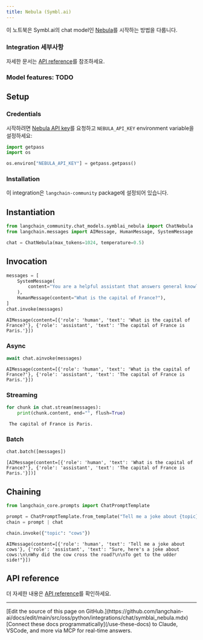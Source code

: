 ```yaml
---
title: Nebula (Symbl.ai)
---
```


이 노트북은 Symbl.ai의 chat model인 [Nebula](https://docs.symbl.ai/docs/nebula-llm)를 시작하는 방법을 다룹니다.

### Integration 세부사항

자세한 문서는 [API reference](https://docs.symbl.ai/reference/nebula-chat)를 참조하세요.

### Model features: TODO

## Setup

### Credentials

시작하려면 [Nebula API key](https://platform.symbl.ai/#/login)를 요청하고 `NEBULA_API_KEY` environment variable을 설정하세요:

```python
import getpass
import os

os.environ["NEBULA_API_KEY"] = getpass.getpass()
```

### Installation

이 integration은 `langchain-community` package에 설정되어 있습니다.

## Instantiation

```python
from langchain_community.chat_models.symblai_nebula import ChatNebula
from langchain.messages import AIMessage, HumanMessage, SystemMessage
```

```python
chat = ChatNebula(max_tokens=1024, temperature=0.5)
```

## Invocation

```python
messages = [
    SystemMessage(
        content="You are a helpful assistant that answers general knowledge questions."
    ),
    HumanMessage(content="What is the capital of France?"),
]
chat.invoke(messages)
```

```output
AIMessage(content=[{'role': 'human', 'text': 'What is the capital of France?'}, {'role': 'assistant', 'text': 'The capital of France is Paris.'}])
```

### Async

```python
await chat.ainvoke(messages)
```

```output
AIMessage(content=[{'role': 'human', 'text': 'What is the capital of France?'}, {'role': 'assistant', 'text': 'The capital of France is Paris.'}])
```

### Streaming

```python
for chunk in chat.stream(messages):
    print(chunk.content, end="", flush=True)
```

```output
 The capital of France is Paris.
```

### Batch

```python
chat.batch([messages])
```

```output
[AIMessage(content=[{'role': 'human', 'text': 'What is the capital of France?'}, {'role': 'assistant', 'text': 'The capital of France is Paris.'}])]
```

## Chaining

```python
from langchain_core.prompts import ChatPromptTemplate

prompt = ChatPromptTemplate.from_template("Tell me a joke about {topic}")
chain = prompt | chat
```

```python
chain.invoke({"topic": "cows"})
```

```output
AIMessage(content=[{'role': 'human', 'text': 'Tell me a joke about cows'}, {'role': 'assistant', 'text': "Sure, here's a joke about cows:\n\nWhy did the cow cross the road?\n\nTo get to the udder side!"}])
```

## API reference

더 자세한 내용은 [API reference](https://python.langchain.com/api_reference/community/chat_models/langchain_community.chat_models.symblai_nebula.ChatNebula.html)를 확인하세요.

---

<Callout icon="pen-to-square" iconType="regular">
    [Edit the source of this page on GitHub.](https://github.com/langchain-ai/docs/edit/main/src/oss/python/integrations/chat/symblai_nebula.mdx)
</Callout>
<Tip icon="terminal" iconType="regular">
    [Connect these docs programmatically](/use-these-docs) to Claude, VSCode, and more via MCP for    real-time answers.
</Tip>
